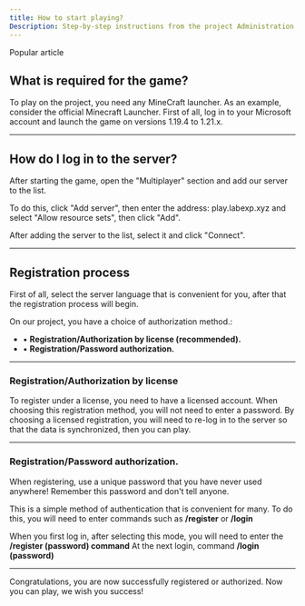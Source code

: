 ```yaml
---
title: How to start playing?
Description: Step-by-step instructions from the project Administration
---
```

<Badge>Popular article</Badge>

## What is required for the game?

To play on the project, you need any MineCraft launcher. As an example, consider the official Minecraft Launcher.
First of all, log in to your Microsoft account and launch the game on versions 1.19.4 to 1.21.x.

***

## How do I log in to the server?

After starting the game, open the "Multiplayer" section and add our server to the list.

To do this, click "Add server", then enter the address: play.labexp.xyz and select "Allow resource sets", then click "Add".

After adding the server to the list, select it and click "Connect".

***

## Registration process

First of all, select the server language that is convenient for you, after that the registration process will begin.

On our project, you have a choice of authorization method.:
* ▪ **Registration/Authorization by license (recommended).**
* ▪ **Registration/Password authorization.**

***

### Registration/Authorization by license

To register under a license, you need to have a licensed account. When choosing this registration method, you will not need to enter a password.
By choosing a licensed registration, you will need to re-log in to the server so that the data is synchronized, then you can play.

***

### Registration/Password authorization.

<Callout variant="danger">When registering, use a unique password that you have never used anywhere! Remember this password and don't tell anyone.</Callout>

This is a simple method of authentication that is convenient for many. To do this, you will need to enter commands such as **/register** or **/login**

When you first log in, after selecting this mode, you will need to enter the **/register (password) command**
At the next login, command **/login (password)**

***

Congratulations, you are now successfully registered or authorized. Now you can play, we wish you success!
